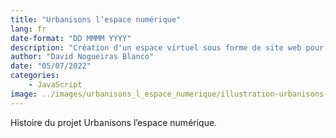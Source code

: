 ```yaml
---
title: "Urbanisons l’espace numérique"
lang: fr
date-format: "DD MMMM YYYY"
description: "Création d'un espace virtuel sous forme de site web pour repenser, imaginer et redessiner la ville dans le cadre du projet Urbanisons l’espace numérique."
author: "David Nogueiras Blanco"
date: "05/07/2022"
categories:
    - JavaScript
image: ../images/urbanisons_l_espace_numerique/illustration-urbanisons-l-espace-numerique.jpg
---
```


Histoire du projet Urbanisons l’espace numérique.